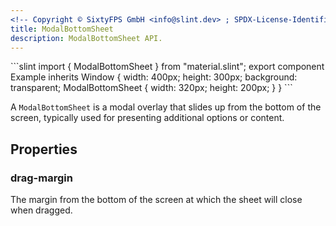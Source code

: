 ```yaml
---
<!-- Copyright © SixtyFPS GmbH <info@slint.dev> ; SPDX-License-Identifier: MIT -->
title: ModalBottomSheet
description: ModalBottomSheet API.
---
```



<CodeSnippetMD imagePath="" imageWidth="0" imageHeight="0" imageAlt="">
```slint
import { ModalBottomSheet } from "material.slint";
export component Example inherits Window {
    width: 400px;
    height: 300px;
    background: transparent;
    ModalBottomSheet {
        width: 320px;
        height: 200px;
    }
}
```
</CodeSnippetMD>

A `ModalBottomSheet` is a modal overlay that slides up from the bottom of the screen, typically used for presenting additional options or content.

## Properties

### drag-margin
<SlintProperty propName="drag-margin" typeName="length" defaultValue="MaterialStyleMetrics.padding_56">
The margin from the bottom of the screen at which the sheet will close when dragged.
</SlintProperty>
